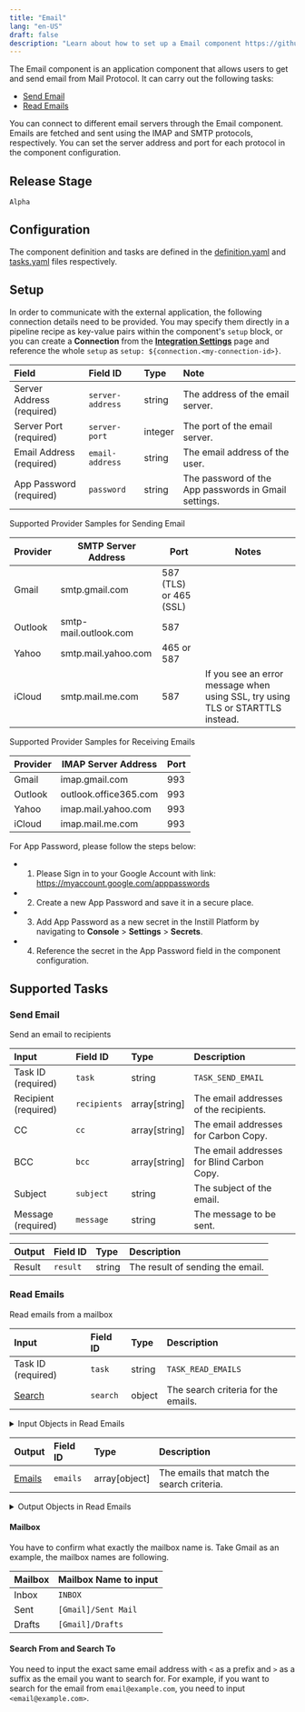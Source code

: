 ```yaml
---
title: "Email"
lang: "en-US"
draft: false
description: "Learn about how to set up a Email component https://github.com/instill-ai/instill-core"
---
```


The Email component is an application component that allows users to get and send email from Mail Protocol.
It can carry out the following tasks:
- [Send Email](#send-email)
- [Read Emails](#read-emails)

You can connect to different email servers through the Email component.
Emails are fetched and sent using the IMAP and SMTP protocols, respectively. You can set the server address and port for each protocol in the component configuration.


## Release Stage

`Alpha`



## Configuration

The component definition and tasks are defined in the [definition.yaml](https://github.com/instill-ai/pipeline-backend/blob/main/pkg/component/application/email/v0/config/definition.yaml) and [tasks.yaml](https://github.com/instill-ai/pipeline-backend/blob/main/pkg/component/application/email/v0/config/tasks.yaml) files respectively.




## Setup


In order to communicate with the
external application, the following connection details need to be
provided. You may specify them directly in a pipeline recipe as key-value pairs
within the component's `setup` block, or you can create a **Connection** from
the [**Integration Settings**](https://instill-ai.dev/docs/pipeline/integration)
page and reference the whole `setup` as `setup:
${connection.<my-connection-id>}`.

<div class="markdown-col-no-wrap" data-col-1 data-col-2>

| Field | Field ID | Type | Note |
| :--- | :--- | :--- | :--- |
| Server Address (required) | `server-address` | string | The address of the email server.  |
| Server Port (required) | `server-port` | integer | The port of the email server.  |
| Email Address (required) | `email-address` | string | The email address of the user.  |
| App Password (required) | `password` | string | The password of the App passwords in Gmail settings.  |

</div>

Supported Provider Samples for Sending Email

| Provider | SMTP Server Address | Port | Notes |
| --- | --- | --- | --- |
| Gmail | smtp.gmail.com | 587 (TLS) or 465 (SSL) ||
| Outlook | smtp-mail.outlook.com | 587 ||
| Yahoo | smtp.mail.yahoo.com | 465 or 587 ||
| iCloud | smtp.mail.me.com | 587 | If you see an error message when using SSL, try using TLS or STARTTLS instead. |


Supported Provider Samples for Receiving Emails

| Provider | IMAP Server Address | Port |
| --- | --- | --- |
| Gmail | imap.gmail.com | 993 |
| Outlook | outlook.office365.com | 993 |
| Yahoo | imap.mail.yahoo.com | 993 |
| iCloud | imap.mail.me.com | 993 |


For App Password, please follow the steps below:
 - 1. Please Sign in to your Google Account with link: https://myaccount.google.com/apppasswords
 - 2. Create a new App Password and save it in a secure place.
 - 3. Add App Password as a new secret in the Instill Platform by navigating to **Console** > **Settings** > **Secrets**.
 - 4. Reference the secret in the App Password field in the component configuration.




## Supported Tasks

### Send Email

Send an email to recipients

<div class="markdown-col-no-wrap" data-col-1 data-col-2>

| Input | Field ID | Type | Description |
| :--- | :--- | :--- | :--- |
| Task ID (required) | `task` | string | `TASK_SEND_EMAIL` |
| Recipient (required) | `recipients` | array[string] | The email addresses of the recipients. |
| CC | `cc` | array[string] | The email addresses for Carbon Copy. |
| BCC | `bcc` | array[string] | The email addresses for Blind Carbon Copy. |
| Subject | `subject` | string | The subject of the email. |
| Message (required) | `message` | string | The message to be sent. |
</div>






<div class="markdown-col-no-wrap" data-col-1 data-col-2>

| Output | Field ID | Type | Description |
| :--- | :--- | :--- | :--- |
| Result | `result` | string | The result of sending the email. |
</div>


### Read Emails

Read emails from a mailbox

<div class="markdown-col-no-wrap" data-col-1 data-col-2>

| Input | Field ID | Type | Description |
| :--- | :--- | :--- | :--- |
| Task ID (required) | `task` | string | `TASK_READ_EMAILS` |
| [Search](#read-emails-search) | `search` | object | The search criteria for the emails. |
</div>


<details>
<summary> Input Objects in Read Emails</summary>

<h4 id="read-emails-search">Search</h4>

The search criteria for the emails.

<div class="markdown-col-no-wrap" data-col-1 data-col-2>

| Field | Field ID | Type | Note |
| :--- | :--- | :--- | :--- |
| Search Date | `date` | string | Search for emails with the date the email was sent.  |
| Limit | `limit` | integer | The maximum number of emails to search for.  |
| Mailbox | `mailbox` | string | The mailbox to search for emails.  |
| Search Message | `search-email-message` | string | Search for emails with a specific message.  |
| Search From | `search-from` | string | Search for emails from a specific email address.  |
| Search Subject | `search-subject` | string | Search for emails with a specific subject.  |
| Search To | `search-to` | string | Search for emails to a specific email address.  |
</div>
</details>



<div class="markdown-col-no-wrap" data-col-1 data-col-2>

| Output | Field ID | Type | Description |
| :--- | :--- | :--- | :--- |
| [Emails](#read-emails-emails) | `emails` | array[object] | The emails that match the search criteria. |
</div>

<details>
<summary> Output Objects in Read Emails</summary>

<h4 id="read-emails-emails">Emails</h4>

<div class="markdown-col-no-wrap" data-col-1 data-col-2>

| Field | Field ID | Type | Note |
| :--- | :--- | :--- | :--- |
| Date | `date` | string | The date the email was sent. |
| From | `from` | string | The email address of the sender. |
| Message | `message` | string | The message of the email. |
| Subject | `subject` | string | The subject of the email. |
| To | `to` | array | The email addresses of the recipient. |
</div>
</details>

#### Mailbox

You have to confirm what exactly the mailbox name is.
Take Gmail as an example, the mailbox names are following.

| Mailbox | Mailbox Name to input |
| :--- | :--- |
| Inbox | `INBOX` |
| Sent | `[Gmail]/Sent Mail` |
| Drafts | `[Gmail]/Drafts` |


#### Search From and Search To
You need to input the exact same email address with `<` as a prefix and `>` as a suffix as the email you want to search for.
For example, if you want to search for the email from `email@example.com`, you need to input `<email@example.com>`.


